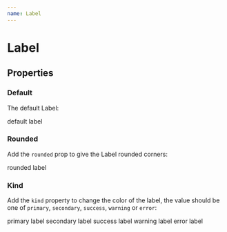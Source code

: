 ```yaml
---
name: Label
---
```


# Label


## Properties

<PropsTable of={Label} />

### Default

The default Label:

<Playground>
  <Label>default label</Label>
</Playground>

### Rounded

Add the `rounded` prop to give the Label rounded corners:

<Playground>
  <Label rounded>rounded label</Label>
</Playground>

### Kind

Add the `kind` property to change the color of the label, the value should be one of `primary`, `secondary`, `success`, `warning` or `error`:

<Playground>
  <Label kind="primary">primary label</Label>
  <Label kind="secondary">secondary label</Label>
  <Label kind="success">success label</Label>
  <Label kind="warning">warning label</Label>
  <Label kind="error">error label</Label>
</Playground>
